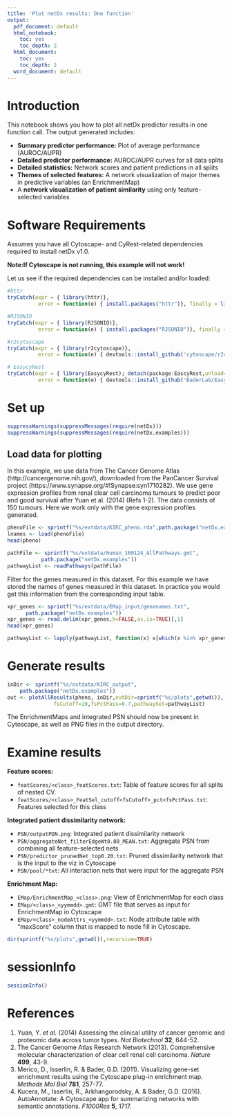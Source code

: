 ```yaml
---
title: 'Plot netDx results: One function'
output:
  pdf_document: default
  html_notebook:
    toc: yes
    toc_depth: 2
  html_document:
    toc: yes
    toc_depth: 2
  word_document: default
---
```


# Introduction
This notebook shows you how to plot all netDx predictor results in one function call. The output generated includes:

* **Summary predictor performance:** Plot of average performance (AUROC/AUPR)
* **Detailed predictor performance:** AUROC/AUPR curves for all data splits
* **Detailed statistics:** Network scores and patient predictions in all splits
* **Themes of selected features:** A network visualization of major themes in predictive variables (an EnrichmentMap)
* A **network visualization of patient similarity** using only feature-selected variables

# Software Requirements
Assumes you have all Cytoscape- and CyRest-related dependencies required to install netDx v1.0.

**Note:If Cytoscape is not running, this example will not work!**

Let us see if the required dependencies can be installed and/or loaded:

```r
#httr
tryCatch(expr = { library(httr)}, 
          error = function(e) { install.packages("httr")}, finally = library(httr))

#RJSONIO
tryCatch(expr = { library(RJSONIO)}, 
          error = function(e) { install.packages("RJSONIO")}, finally = library(RJSONIO))

#r2cytoscape
tryCatch(expr = { library(r2cytoscape)}, 
          error = function(e) { devtools::install_github('cytoscape/r2cytoscape')}, finally = library(r2cytoscape))

# EasycyRest
tryCatch(expr = { library(EasycyRest); detach(package:EascyRest,unload=TRUE)}, 
          error = function(e) { devtools::install_github('BaderLab/Easycyrest/EasycyRest@0.1')}, finally = {})
```

# Set up

```r
suppressWarnings(suppressMessages(require(netDx)))
suppressWarnings(suppressMessages(require(netDx.examples)))
```

## Load data for plotting
In this example, we use data from The Cancer Genome Atlas (http://cancergenome.nih.gov/), downloaded from the PanCancer Survival project (https://www.synapse.org/#!Synapse:syn1710282). We use gene expression profiles from renal clear cell carcinoma tumours to predict poor and good survival after Yuan et al. (2014) (Refs 1-2). The data consists of 150 tumours. Here we work only with the gene expression profiles generated.

```r
phenoFile <- sprintf("%s/extdata/KIRC_pheno.rda",path.package("netDx.examples"))
lnames <- load(phenoFile)
head(pheno)
```

```r
pathFile <- sprintf("%s/extdata/Human_160124_AllPathways.gmt",
           path.package("netDx.examples"))
pathwayList <- readPathways(pathFile)
```
Filter for the genes measured in this dataset. For this example we have stored the names of genes measured in this dataset. In practice you would get this information from the corresponding input table.

```r
xpr_genes <- sprintf("%s/extdata/EMap_input/genenames.txt",
      path.package("netDx.examples"))
xpr_genes <- read.delim(xpr_genes,h=FALSE,as.is=TRUE)[,1]
head(xpr_genes)
```
```r
pathwayList <- lapply(pathwayList, function(x) x[which(x %in% xpr_genes)])
```

# Generate results

```r
inDir <- sprintf("%s/extdata/KIRC_output",
	path.package("netDx.examples"))
out <- plotAllResults(pheno, inDir,outDir=sprintf("%s/plots",getwd()),
               fsCutoff=10,fsPctPass=0.7,pathwaySet=pathwayList)
```

The EnrichmentMaps and integrated PSN should now be present in Cytoscape, as well as PNG files in the output directory.


# Examine results

**Feature scores:**

* `featScores/<class>_featScores.txt`: Table of feature scores for all splits of nested CV.
* `featScores/<class>_FeatSel_cutoff<fsCutoff>_pct<fsPctPass.txt`: Features selected for this class

**Integrated patient dissimilarity network:**

* `PSN/outputPDN.png`: Integrated patient dissimilarity network
* `PSN/aggregateNet_filterEdgeWt0.00_MEAN.txt`: Aggregate PSN from combining all feature-selected nets
* `PSN/predictor_prunedNet_top0.20.txt`: Pruned dissimilarity network that is the input to the viz in Cytoscape
* `PSN/pool/*txt`: All interaction nets that were input for the aggregate PSN

**Enrichment Map:**

* `EMap/EnrichmentMap_<class>.png`: View of EnrichmentMap for each class
* `EMap/<class>_<yymmdd>.gmt`: GMT file that serves as input for EnrichmentMap in Cytoscape
* `EMap/<class>_nodeAttrs_<yymmdd>.txt`: Node attribute table with "maxScore" column that is mapped to node fill in Cytoscape.

```r
dir(sprintf("%s/plots",getwd()),recursive=TRUE)
```

# sessionInfo

```r
sessionInfo()
```

# References
1. Yuan, Y. *et al.* (2014) Assessing the clinical utility of cancer genomic and proteomic data across tumor types. *Nat Biotechnol* **32**, 644-52.
2. The Cancer Genome Atlas Research Network (2013). Comprehensive molecular characterization of clear cell renal cell carcinoma. *Nature* **499**, 43-9.
3. Merico, D., Isserlin, R. & Bader, G.D. (2011). Visualizing gene-set enrichment results using the Cytoscape plug-in enrichment map. *Methods Mol Biol* **781**, 257-77.
4. Kucera, M., Isserlin, R., Arkhangorodsky, A. & Bader, G.D. (2016). AutoAnnotate: A Cytoscape app for summarizing networks with semantic annotations. *F1000Res* **5**, 1717.



